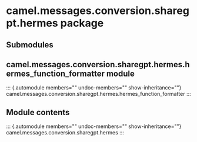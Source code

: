 # camel.messages.conversion.sharegpt.hermes package

## Submodules

## camel.messages.conversion.sharegpt.hermes.hermes_function_formatter module

::: {.automodule members="" undoc-members="" show-inheritance=""}
camel.messages.conversion.sharegpt.hermes.hermes_function_formatter
:::

## Module contents

::: {.automodule members="" undoc-members="" show-inheritance=""}
camel.messages.conversion.sharegpt.hermes
:::
